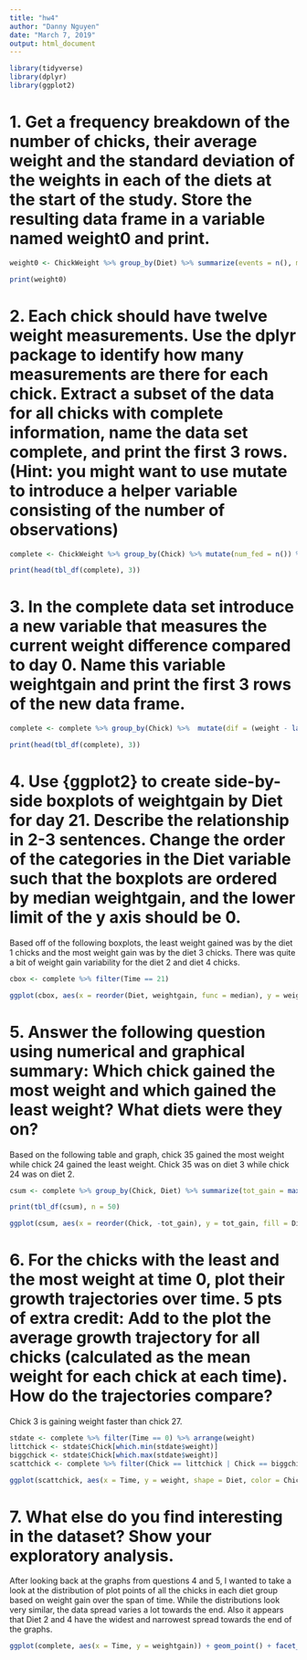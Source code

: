 ---
title: "hw4"
author: "Danny Nguyen"
date: "March 7, 2019"
output: html_document
---

```{r}

library(tidyverse)
library(dplyr)
library(ggplot2)

```
# 1. Get a frequency breakdown of the number of chicks, their average weight and the standard deviation of the weights in each of the diets at the start of the study. Store the resulting data frame in a variable named weight0 and print.
```{r}

weight0 <- ChickWeight %>% group_by(Diet) %>% summarize(events = n(), mean_wei = mean(weight, na.rm = TRUE), wei_std_dev = sd(weight, na.rm = TRUE))

print(weight0)

```

# 2. Each chick should have twelve weight measurements. Use the dplyr package to identify how many measurements are there for each chick. Extract a subset of the data for all chicks with complete information, name the data set complete, and print the first 3 rows. (Hint: you might want to use mutate to introduce a helper variable consisting of the number of observations)
```{r}

complete <- ChickWeight %>% group_by(Chick) %>% mutate(num_fed = n()) %>% filter(num_fed == 12) %>% select(-num_fed)

print(head(tbl_df(complete), 3))

```

# 3. In the complete data set introduce a new variable that measures the current weight difference compared to day 0. Name this variable  weightgain and print the first 3 rows of the new data frame.
```{r}

complete <- complete %>% group_by(Chick) %>%  mutate(dif = (weight - lag(weight, default = weight[1])), weightgain = cumsum(dif)) %>% select(-dif)

print(head(tbl_df(complete), 3))

```

# 4. Use {ggplot2} to create side-by-side boxplots of weightgain by Diet for day 21. Describe the relationship in 2-3 sentences. Change the order of the categories in the Diet variable such that the boxplots are ordered by median weightgain, and the lower limit of the y axis should be 0.
Based off of the following boxplots, the least weight gained was by the diet 1 chicks and the most weight gain was by the diet 3 chicks. There was quite a bit of weight gain variability for the diet 2 and diet 4 chicks.
```{r}

cbox <- complete %>% filter(Time == 21)

ggplot(cbox, aes(x = reorder(Diet, weightgain, func = median), y = weightgain, color = Diet)) + geom_boxplot() + coord_cartesian(ylim = c(0, 400)) + labs(title = "Weight Gain by Diet", x = "Diet", y = "Weight Gain") + theme(plot.title = element_text(hjust = 0.5))

```

# 5. Answer the following question using numerical and graphical summary: Which chick gained the most weight and which gained the least weight? What diets were they on?
Based on the following table and graph, chick 35 gained the most weight while chick 24 gained the least weight. Chick 35 was on diet 3 while chick 24 was on diet 2.
```{r}

csum <- complete %>% group_by(Chick, Diet) %>% summarize(tot_gain = max(weightgain)) %>% arrange(tot_gain)

print(tbl_df(csum), n = 50)

ggplot(csum, aes(x = reorder(Chick, -tot_gain), y = tot_gain, fill = Diet)) + geom_bar(stat = "identity") + coord_flip() + labs(title = "Total Weight Gain For Each Chick", x = "Chick" , y = "Total Weight Gain") + theme(plot.title = element_text(hjust = 0.5))

```

# 6. For the chicks with the least and the most weight at time 0, plot their growth trajectories over time. 5 pts of extra credit: Add to the plot the average growth trajectory for all chicks (calculated as the mean weight for each chick at each time). How do the trajectories compare?
Chick 3 is gaining weight faster than chick 27.
```{r}

stdate <- complete %>% filter(Time == 0) %>% arrange(weight)
littchick <- stdate$Chick[which.min(stdate$weight)]
biggchick <- stdate$Chick[which.max(stdate$weight)]
scattchick <- complete %>% filter(Chick == littchick | Chick == biggchick)

ggplot(scattchick, aes(x = Time, y = weight, shape = Diet, color = Chick)) + geom_point(size = 4) + geom_smooth(method = lm, se = FALSE, fullrange = TRUE) + labs(title = "Weight Gain of Littlest and Biggest Chicks Over Time", y = "Weight") + theme(plot.title = element_text(hjust = 0.5))

```

# 7. What else do you find interesting in the dataset? Show your exploratory analysis.
After looking back at the graphs from questions 4 and 5, I wanted to take a look at the distribution of plot points of all the chicks in each diet group based on weight gain over the span of time. While the distributions look very similar, the data spread varies a lot towards the end. Also it appears that Diet 2 and 4 have the widest and narrowest spread towards the end of the graphs. 
```{r}
ggplot(complete, aes(x = Time, y = weightgain)) + geom_point() + facet_wrap(~Diet) + labs(title = "Diet", y = "Weight Gain") + theme(plot.title = element_text(hjust = 0.5))

```

